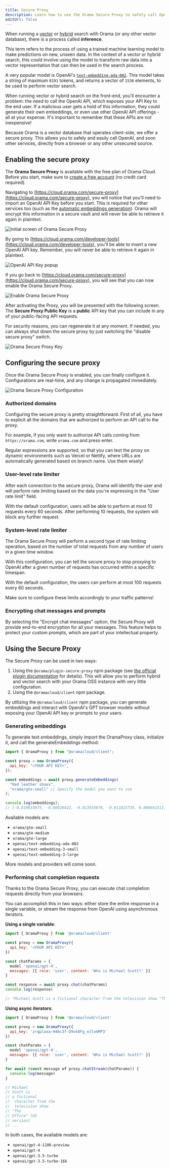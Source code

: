 ```yaml
---
title: Secure Proxy
description: Learn how to use the Orama Secure Proxy to safely call OpenAI APIs and other services directly from your browser or any other unsecured source.
editUrl: false
---
```


When running a [vector](/open-source/usage/search/vector-search) or [hybrid](/open-source/usage/search/hybrid-search) search with Orama (or any other vector database), there is a process called **inference**.

This term refers to the process of using a trained machine learning model to make predictions on new, unseen data. In the context of a vector or hybrid search, this could involve using the model to transform raw data into a vector representation that can then be used in the search process.

A very popular model is OpenAI's [`text-embedding-ada-002`](https://platform.openai.com/docs/guides/embeddings/what-are-embeddings). This model takes a string of maximum `8191` tokens, and returns a vector of `1536` elements, to be used to perform vector search.

When running vector or hybrid search on the front-end, you'll encounter a problem: the need to call the OpenAI API, which exposes your API Key to the end user. If a malicious user gets a hold of this information, they could generate their own embeddings, or even use other OpenAI API offerings - all at your expense. It's important to remember that these APIs are not inexpensive!

Because Orama is a vector database that operates client-side, we offer a secure proxy. This allows you to safely and easily call OpenAI, and soon other services, directly from a browser or any other unsecured source.

## Enabling the secure proxy

The **Orama Secure Proxy** is available with the free plan of Orama Cloud. Before you start, make sure to [create a free account](https://cloud.orama.com) (no credit card required).

Navigating to [https://cloud.orama.com/secure-proxy](https://cloud.orama.com/secure-proxy), you will notice that you'll need to import an OpenAI API Key before you start. This is required for other services too (such as the [automatic embeddings generation](/cloud/orama-ai/automatic-embeddings-generation)). Orama will encrypt this information in a secure vault and will never be able to retrieve it again in plaintext.

<img
  src='/plugins/secure-proxy/initial-screen.png'
  alt='Initial screen of Orama Secure Proxy'
/>

By going to [https://cloud.orama.com/developer-tools](https://cloud.orama.com/developer-tools), you'll be able to insert a new OpenAI API key. Remember, you will never be able to retrieve it again in plaintext.

<img
  src='/plugins/secure-proxy/openai-key-popup.png'
  alt='OpenAI API Key popup'
/>

If you go back to [https://cloud.orama.com/secure-proxy](https://cloud.orama.com/secure-proxy), you will see that you can now enable the Orama Secure Proxy.

<img
  src='/plugins/secure-proxy/activate.png'
  alt='Enable Orama Secure Proxy'
/>

After activating the Proxy, you will be presented with the following screen. The **Secure Proxy Public Key** is a **public** API key that you can include in any of your public-facing API requests.

For security reasons, you can regenerate it at any moment. If needed, you can always shut down the secure proxy by just switching the "disable secure proxy" switch.

<img
  src='/plugins/secure-proxy/proxy-key.png'
  alt='Orama Secure Proxy Key'
/>

## Configuring the secure proxy

Once the Orama Secure Proxy is enabled, you can finally configure it. Configurations are real-time, and any change is propagated immediately.

<img
  src='/plugins/secure-proxy/configuration.png'
  alt='Orama Secure Proxy Configuration'
/>

### Authorized domains

Configuring the secure proxy is pretty straightforward. First of all, you have to explicit all the domains that are authorized to perform an API call to the proxy.

For example, if you only want to authorize API calls coming from `https://orama.com`, write `orama.com` and press enter.

Regular expressions are supported, so that you can test the proxy on dynamic environments such as Vercel or Netlify, where URLs are automatically generated based on branch name. Use them wisely!

### User-level rate limiter

After each connection to the secure proxy, Orama will identify the user and will perform rate limiting based on the data you're expressing in the "User rate limit" field.

With the default configuration, users will be able to perform at most 10 requests every 60 seconds. After performing 10 requests, the system will block any further request.

### System-level rate limiter

The Orama Secure Proxy will perform a second type of rate limiting operation, based on the number of total requests from any number of users in a given time window.

With this configuration, you can tell the secure proxy to stop proxying to OpenAI after a given number of requests has occurred within a specific timespan.

With the default configuration, the users can perform at most 100 requests every 60 seconds.

Make sure to configure these limits accordingly to your traffic patterns!

### Encrypting chat messages and prompts

By selecting the "Encrypt chat messages" option, the Secure Proxy will provide end-to-end encryption for all your messages. This feature helps to protect your custom prompts, which are part of your intellectual property.

## Using the Secure Proxy

The Secure Proxy can be used in two ways:

1. Using the `@orama/plugin-secure-proxy` npm package (see [the official plugin documentation](/open-source/plugins/plugin-secure-proxy) for details). This will allow you to perform hybrid and vector search with your Orama OSS instance with very little configuration.
2. Using the `@oramacloud/client` npm package.

By utilizing the `@oramacloud/client` npm package, you can generate embeddings and interact with OpenAI's GPT browser models without exposing your OpenAI API key or prompts to your users.

### Generating embeddings

To generate text embeddings, simply import the OramaProxy class, initialize it, and call the generateEmbeddings method:

```js
import { OramaProxy } from "@oramacloud/client";

const proxy = new OramaProxy({
  api_key: "<YOUR API KEY>",
});

const embeddings = await proxy.generateEmbeddings(
  "Red leather shoes",
  "orama/gte-small" // Specify the model you want to use
);

console.log(embeddings);
// [-0.019633075, -0.00820422, -0.013555876, -0.011825735, 0.006641511, -0.012948156, ...]
```

Available models are:

- `orama/gte-small`
- `orama/gte-medium`
- `orama/gte-large`
- `openai/text-embedding-ada-002`
- `openai/text-embedding-3-small`
- `openai/text-embedding-3-large`

More models and providers will come soon.

### Performing chat completion requests

Thanks to the Orama Secure Proxy, you can execute chat completion requests directly from your browsers.

You can accomplish this in two ways: either store the entire response in a single variable, or stream the response from OpenAI using asynchronous iterators.

**Using a single variable**:

```js
import { OramaProxy } from '@oramacloud/client'

const proxy = new OramaProxy({
  api_key: '<YOUR API KEY>'
})

const chatParams = {
  model 'openai/gpt-4',
  messages: [{ role: 'user', content: 'Who is Michael Scott?' }]
}

const response = await proxy.chat(chatParams)
console.log(response)

// "Michael Scott is a fictional character from the television show "The Office" (US version) ..."
```

**Using async iterators**:

```js
import { OramaProxy } from '@oramacloud/client'

const proxy = new OramaProxy({
  api_key: 'zrqplaxa-H46c3f-D9vk8Fg_eJlomMP3'
})

const chatParams = {
  model 'openai/gpt-4',
  messages: [{ role: 'user', content: 'Who is Michael Scott?' }]
}

for await (const message of proxy.chatStream(chatParams)) {
  console.log(message)
}

// Michael
// Scott is
// a fictional
//  character from the
//  television show
// "The
// Office" (US
// version)
// ...
```

In both cases, the available models are:

- `openai/gpt-4-1106-preview`
- `openai/gpt-4`
- `openai/gpt-3.5-turbo`
- `openai/gpt-3.5-turbo-16k`
